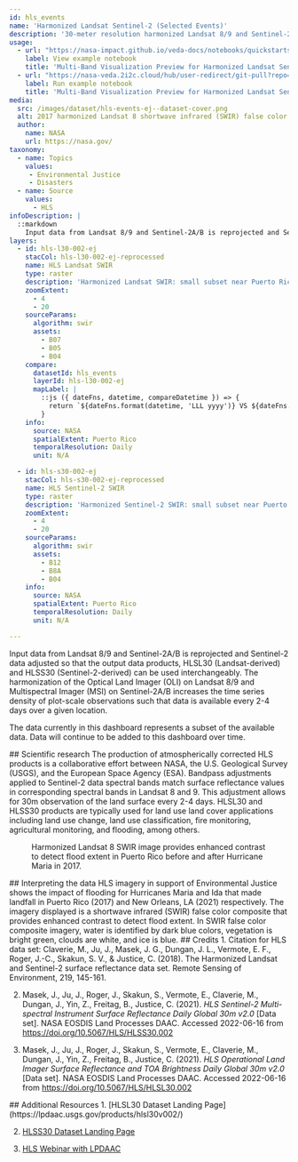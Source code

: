 ```yaml
---
id: hls_events
name: 'Harmonized Landsat Sentinel-2 (Selected Events)'
description: '30-meter resolution harmonized Landsat 8/9 and Sentinel-2A/B data products'
usage:
  - url: "https://nasa-impact.github.io/veda-docs/notebooks/quickstarts/hls-visualization.html"
    label: View example notebook
    title: 'Multi-Band Visualization Preview for Harmonized Landsat Sentinel-2 (HLS)'
  - url: "https://nasa-veda.2i2c.cloud/hub/user-redirect/git-pull?repo=https://github.com/NASA-IMPACT/veda-docs&urlpath=lab/tree/veda-docs/notebooks/quickstarts/hls-visualization.ipynb&branch=main"
    label: Run example notebook
    title: 'Multi-Band Visualization Preview for Harmonized Landsat Sentinel-2 (HLS)'
media:
  src: /images/dataset/hls-events-ej--dataset-cover.png
  alt: 2017 harmonized Landsat 8 shortwave infrared (SWIR) false color composite image that provides enhanced contrast to detect flood extent.
  author:
    name: NASA
    url: https://nasa.gov/
taxonomy:
  - name: Topics
    values:
     - Environmental Justice
     - Disasters
  - name: Source
    values:
      - HLS
infoDescription: |
  ::markdown
    Input data from Landsat 8/9 and Sentinel-2A/B is reprojected and Sentinel-2 data adjusted so that the output data products, HLSL30 (Landsat-derived) and HLSS30 (Sentinel-2-derived) can be used interchangeably. The harmonization of the Optical Land Imager (OLI) on Landsat 8/9 and Multispectral Imager (MSI) on Sentinel-2A/B increases the time series density of plot-scale observations such that data is available every 2-4 days over a given location.
layers:
  - id: hls-l30-002-ej
    stacCol: hls-l30-002-ej-reprocessed
    name: HLS Landsat SWIR
    type: raster
    description: 'Harmonized Landsat SWIR: small subset near Puerto Rico'
    zoomExtent:
      - 4
      - 20
    sourceParams:
      algorithm: swir
      assets:
        - B07
        - B05
        - B04
    compare:
      datasetId: hls_events
      layerId: hls-l30-002-ej
      mapLabel: |
        ::js ({ dateFns, datetime, compareDatetime }) => {
          return `${dateFns.format(datetime, 'LLL yyyy')} VS ${dateFns.format(compareDatetime, 'LLL yyyy')}`;
        }
    info:
      source: NASA
      spatialExtent: Puerto Rico
      temporalResolution: Daily 
      unit: N/A  

  - id: hls-s30-002-ej
    stacCol: hls-s30-002-ej-reprocessed
    name: HLS Sentinel-2 SWIR
    type: raster
    description: 'Harmonized Sentinel-2 SWIR: small subset near Puerto Rico'
    zoomExtent:
      - 4
      - 20
    sourceParams:
      algorithm: swir
      assets:
        - B12
        - B8A
        - B04
    info:
      source: NASA
      spatialExtent: Puerto Rico
      temporalResolution: Daily 
      unit: N/A  

---
```


<Block>
<Prose>
Input data from Landsat 8/9 and Sentinel-2A/B is reprojected and Sentinel-2 data adjusted so that the output data products, HLSL30 (Landsat-derived) and HLSS30 (Sentinel-2-derived) can be used interchangeably. The harmonization of the Optical Land Imager (OLI) on Landsat 8/9 and Multispectral Imager (MSI) on Sentinel-2A/B increases the time series density of plot-scale observations such that data is available every 2-4 days over a given location.

The data currently in this dashboard represents a subset of the available data. Data will continue to be added to this dashboard over time.
</Prose>
</Block>

<Block>
<Prose>
## Scientific research
The production of atmospherically corrected HLS products is a collaborative effort between NASA, the U.S. Geological Survey (USGS), and the European Space Agency (ESA). Bandpass adjustments applied to Sentinel-2 data spectral bands match surface reflectance values in corresponding spectral bands in Landsat 8 and 9. This adjustment allows for 30m observation of the land surface every 2-4 days. HLSL30 and HLSS30 products are typically used for land use land cover applications including land use change, land use classification, fire monitoring, agricultural monitoring, and flooding, among others.
</Prose>
</Block>

<Block type='full'>
<Figure>
  <Map
    datasetId='hls_events'
    layerId='hls-l30-002-ej'
    dateTime='2017-08-25'
    zoom={11}
    center={[-65.97,18.41]}
    compareDateTime='2017-09-26'
  />
  <Caption
    attrAuthor='NASA'
    attrUrl='https://nasa.gov/'
  >
     Harmonized Landsat 8 SWIR image provides enhanced contrast to detect flood extent in Puerto Rico before and after Hurricane Maria in 2017.
  </Caption>
</Figure>
<Prose>
## Interpreting the data
HLS imagery in support of Environmental Justice shows the impact of flooding for Hurricanes Maria and Ida that made landfall in Puerto Rico (2017) and New Orleans, LA (2021) respectively. The imagery displayed is a shortwave infrared (SWIR) false color composite that provides enhanced contrast to detect flood extent. In SWIR false color composite imagery, water is identified by dark blue colors, vegetation is bright green, clouds are white, and ice is blue.
</Prose>
</Block>

<Block>
<Prose>
## Credits
1. Citation for HLS data set: Claverie, M., Ju, J., Masek, J. G., Dungan, J. L., Vermote, E. F., Roger, J.-C., Skakun, S. V., & Justice, C. (2018). The Harmonized Landsat and Sentinel-2 surface reflectance data set. Remote Sensing of Environment, 219, 145-161.

2. Masek, J., Ju, J., Roger, J., Skakun, S., Vermote, E., Claverie, M., Dungan, J., Yin, Z., Freitag, B., Justice, C. (2021). <i>HLS Sentinel-2 Multi-spectral Instrument Surface Reflectance Daily Global 30m v2.0</i> [Data set]. NASA EOSDIS Land Processes DAAC. Accessed 2022-06-16 from https://doi.org/10.5067/HLS/HLSS30.002

3. Masek, J., Ju, J., Roger, J., Skakun, S., Vermote, E., Claverie, M., Dungan, J., Yin, Z., Freitag, B., Justice, C. (2021). <i>HLS Operational Land Imager Surface Reflectance and TOA Brightness Daily Global 30m v2.0</i> [Data set]. NASA EOSDIS Land Processes DAAC. Accessed 2022-06-16 from https://doi.org/10.5067/HLS/HLSL30.002
</Prose>
</Block>

<Block>
<Prose>
## Additional Resources
1. [HLSL30 Dataset Landing Page](https://lpdaac.usgs.gov/products/hlsl30v002/)

2. [HLSS30 Dataset Landing Page](https://lpdaac.usgs.gov/products/hlss30v002/)

3. [HLS Webinar with LPDAAC](https://www.youtube.com/watch?v=N2S4KGNo_XY)
</Prose>
</Block>